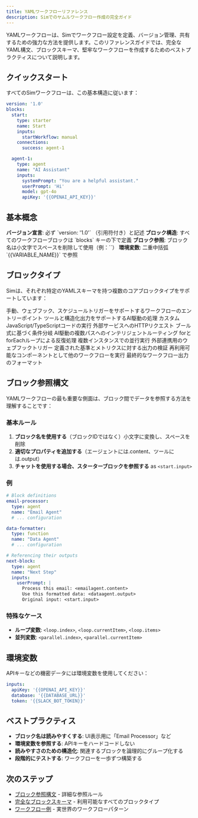 ```yaml
---
title: YAMLワークフローリファレンス
description: Simでのヤムルワークフロー作成の完全ガイド
---
```



YAMLワークフローは、Simでワークフロー設定を定義、バージョン管理、共有するための強力な方法を提供します。このリファレンスガイドでは、完全なYAML構文、ブロックスキーマ、堅牢なワークフローを作成するためのベストプラクティスについて説明します。

## クイックスタート

すべてのSimワークフローは、この基本構造に従います：

```yaml
version: '1.0'
blocks:
  start:
    type: starter
    name: Start
    inputs:
      startWorkflow: manual
    connections:
      success: agent-1

  agent-1:
    type: agent
    name: "AI Assistant"
    inputs:
      systemPrompt: "You are a helpful assistant."
      userPrompt: 'Hi'
      model: gpt-4o
      apiKey: '{{OPENAI_API_KEY}}'
```

## 基本概念

<Steps>
  <Step>
    <strong>バージョン宣言</strong>: 必ず `version: '1.0'` （引用符付き）と記述
  </Step>
  <Step>
    <strong>ブロック構造</strong>: すべてのワークフローブロックは `blocks` キーの下で定義
  </Step>
  <Step>
    <strong>ブロック参照</strong>: ブロック名は小文字でスペースを削除して使用（例：`<aiassistant.content>`）
  </Step>
  <Step>
    <strong>環境変数</strong>: 二重中括弧 `{{VARIABLE_NAME}}` で参照
  </Step>
</Steps>

## ブロックタイプ

Simは、それぞれ特定のYAMLスキーマを持つ複数のコアブロックタイプをサポートしています：

<Cards>
  <Card title="スターターブロック" href="/yaml/blocks/starter">
    手動、ウェブフック、スケジュールトリガーをサポートするワークフローのエントリーポイント
  </Card>
  <Card title="エージェントブロック" href="/yaml/blocks/agent">
    ツールと構造化出力をサポートするAI駆動の処理
  </Card>
  <Card title="ファンクションブロック" href="/yaml/blocks/function">
    カスタムJavaScript/TypeScriptコードの実行
  </Card>
  <Card title="APIブロック" href="/yaml/blocks/api">
    外部サービスへのHTTPリクエスト
  </Card>
  <Card title="条件ブロック" href="/yaml/blocks/condition">
    ブール式に基づく条件分岐
  </Card>
  <Card title="ルーターブロック" href="/yaml/blocks/router">
    AI駆動の複数パスへのインテリジェントルーティング
  </Card>
  <Card title="ループブロック" href="/yaml/blocks/loop">
    forとforEachループによる反復処理
  </Card>
  <Card title="パラレルブロック" href="/yaml/blocks/parallel">
    複数インスタンスでの並行実行
  </Card>
  <Card title="ウェブフックブロック" href="/yaml/blocks/webhook">
    外部連携用のウェブフックトリガー
  </Card>
  <Card title="評価ブロック" href="/yaml/blocks/evaluator">
    定義された基準とメトリクスに対する出力の検証
  </Card>
  <Card title="ワークフローブロック" href="/yaml/blocks/workflow">
    再利用可能なコンポーネントとして他のワークフローを実行
  </Card>
  <Card title="レスポンスブロック" href="/yaml/blocks/response">
    最終的なワークフロー出力のフォーマット
  </Card>
</Cards>

## ブロック参照構文

YAMLワークフローの最も重要な側面は、ブロック間でデータを参照する方法を理解することです：

### 基本ルール

1. **ブロック名を使用する**（ブロックIDではなく）小文字に変換し、スペースを削除
2. **適切なプロパティを追加する**（エージェントには.content、ツールには.output）
3. **チャットを使用する場合、スターターブロックを参照する** as `<start.input>`

### 例

```yaml
# Block definitions
email-processor:
  type: agent
  name: "Email Agent"
  # ... configuration

data-formatter:
  type: function
  name: "Data Agent"
  # ... configuration

# Referencing their outputs
next-block:
  type: agent
  name: "Next Step"
  inputs:
    userPrompt: |
      Process this email: <emailagent.content>
      Use this formatted data: <dataagent.output>
      Original input: <start.input>
```

### 特殊なケース

- **ループ変数**: `<loop.index>`, `<loop.currentItem>`, `<loop.items>`
- **並列変数**: `<parallel.index>`, `<parallel.currentItem>`

## 環境変数

APIキーなどの機密データには環境変数を使用してください：

```yaml
inputs:
  apiKey: '{{OPENAI_API_KEY}}'
  database: '{{DATABASE_URL}}'
  token: '{{SLACK_BOT_TOKEN}}'
```

## ベストプラクティス

- **ブロック名は読みやすくする**: UI表示用に「Email Processor」など
- **環境変数を参照する**: APIキーをハードコードしない
- **読みやすさのための構造化**: 関連するブロックを論理的にグループ化する
- **段階的にテストする**: ワークフローを一歩ずつ構築する

## 次のステップ

- [ブロック参照構文](/yaml/block-reference) - 詳細な参照ルール
- [完全なブロックスキーマ](/yaml/blocks) - 利用可能なすべてのブロックタイプ
- [ワークフロー例](/yaml/examples) - 実世界のワークフローパターン